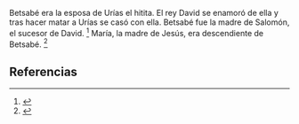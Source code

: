 Betsabé era la esposa de Urías el hitita. El rey David se enamoró de ella y tras hacer matar a Urías se casó con ella. Betsabé fue la madre de Salomón, el sucesor de David. <ref>{{lib|LU|97|9|10,15}}</ref> María, la madre de Jesús, era descendiente de Betsabé. <ref>{{lib|LU|122|1|2}}</ref> 

== Referencias ==
<references />
